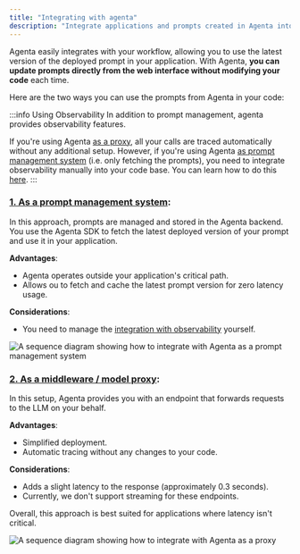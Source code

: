 ```yaml
---
title: "Integrating with agenta"
description: "Integrate applications and prompts created in Agenta into your projects."
---
```


Agenta easily integrates with your workflow, allowing you to use the latest version of the deployed prompt in your application. With Agenta, **you can update prompts directly from the web interface without modifying your code** each time.

Here are the two ways you can use the prompts from Agenta in your code:

:::info Using Observability
In addition to prompt management, agenta provides observability features.

If you're using Agenta [as a proxy](#2-as-a-middleware--model-proxy), all your calls are traced automatically without any additional setup. However, if you're using Agenta [as prompt management system](#1-as-a-prompt-management-system) (i.e. only fetching the prompts), you need to integrate observability manually into your code base. You can learn how to do this [here](/observability/quickstart).
:::

### [1. As a prompt management system](/prompt-management/integration/fetch-prompts):

In this approach, prompts are managed and stored in the Agenta backend. You use the Agenta SDK to fetch the latest deployed version of your prompt and use it in your application.

**Advantages**:

- Agenta operates outside your application's critical path.
- Allows ou to fetch and cache the latest prompt version for zero latency usage.

**Considerations**:

- You need to manage the [integration with observability](/observability/quickstart) yourself.

<img
  class="bg-white"
  src="/images/prompt_management/as-a-prompt-management.png"
  loading="lazy"
  alt="A sequence diagram showing how to integrate with Agenta as a prompt management system"
/>

### **[2. As a middleware / model proxy](/prompt-management/integration/proxy-calls)**:

In this setup, Agenta provides you with an endpoint that forwards requests to the LLM on your behalf.

**Advantages**:

- Simplified deployment.
- Automatic tracing without any changes to your code.

**Considerations**:

- Adds a slight latency to the response (approximately 0.3 seconds).
- Currently, we don't support streaming for these endpoints.

Overall, this approach is best suited for applications where latency isn't critical.

<img
  class="bg-white"
  src="/images/prompt_management/as-a-proxy.png"
  loading="lazy"
  alt="A sequence diagram showing how to integrate with Agenta as    a proxy"
/>

